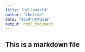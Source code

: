 ```yaml
---
title: "Helloworld"
author: "Chelsea"
date: "2019年4月26日"
output: html_document
---
```

## This is a markdown file
